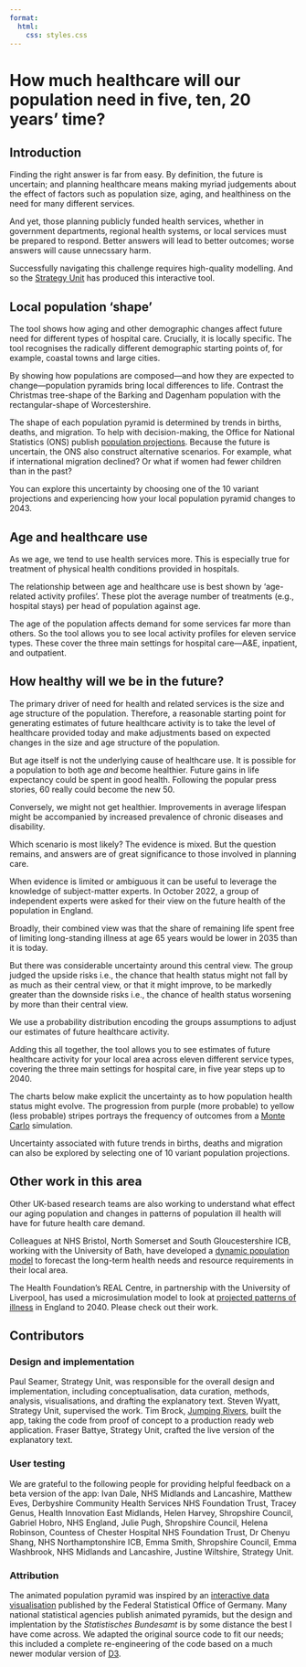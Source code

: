 ```yaml
---
format:
  html:
    css: styles.css
---
```


# How much healthcare will our population need in five, ten, 20 years' time?

## Introduction
Finding the right answer is far from easy. By definition, the future is uncertain; and planning healthcare means making myriad judgements about the effect of factors such as population size, aging, and healthiness on the need for many different services.
 
And yet, those planning publicly funded health services, whether in government departments, regional health systems, or local services must be prepared to respond. Better answers will lead to better outcomes; worse answers will cause unnecssary harm.

Successfully navigating this challenge requires high-quality modelling. And so the [Strategy Unit](https://www.strategyunitwm.nhs.uk/) has produced this interactive tool.
 
## Local population 'shape'
The tool shows how aging and other demographic changes affect future need for different types of hospital care. Crucially, it is locally specific. The tool recognises the radically different demographic starting points of, for example, coastal towns and large cities.
  
By showing how populations are composed&mdash;and how they are expected to change&mdash;population pyramids bring local differences to life. Contrast the Christmas tree-shape of the Barking and Dagenham population with the rectangular-shape of Worcestershire.
   
The shape of each population pyramid is determined by trends in births, deaths, and migration. To help with decision-making, the Office for National Statistics (ONS) publish [population projections](https://www.ons.gov.uk/peoplepopulationandcommunity/populationandmigration/populationprojections/bulletins/subnationalpopulationprojectionsforengland/2018based). Because the future is uncertain, the ONS also construct alternative scenarios. For example, what if international migration declined? Or what if women had fewer children than in the past?

You can explore this uncertainty by choosing one of the 10 variant projections and experiencing how your local population pyramid changes to 2043.

## Age and healthcare use
As we age, we tend to use health services more. This is especially true for treatment of physical health conditions provided in hospitals.
  
The relationship between age and healthcare use is best shown by 'age-related activity profiles'. These plot the average number of treatments (e.g., hospital stays) per head of population against age.
  
The age of the population affects demand for some services far more than others. So the tool allows you to see local activity profiles for eleven service types. These cover the three main settings for hospital care—A&E, inpatient, and outpatient.

## How healthy will we be in the future?
The primary driver of need for health and related services is the size and age structure of the population. Therefore, a reasonable starting point for generating estimates of future healthcare activity is to take the level of healthcare provided today and make adjustments based on expected changes in the size and age structure of the population.

But age itself is not the underlying cause of healthcare use. It is possible for a population to both age *and* become healthier. Future gains in life expectancy could be spent in good health. Following the popular press stories, 60 really could become the new 50.

Conversely, we might not get healthier. Improvements in average lifespan might be accompanied by increased prevalence of chronic diseases and disability.

Which scenario is most likely? The evidence is mixed. But the question remains, and answers are of great significance to those involved in planning care.

When evidence is limited or ambiguous it can be useful to leverage the knowledge of subject-matter experts. In October 2022, a group of independent experts were asked for their view on the future health of the population in England.

Broadly, their combined view was that the share of remaining life spent free of limiting long-standing illness at age 65 years would be lower in 2035 than it is today.

But there was considerable uncertainty around this central view. The group judged the upside risks i.e., the chance that health status might not fall by as much as their central view, or that it might improve, to be markedly greater than the downside risks i.e., the chance of health status worsening by more than their central view.

We use a probability distribution encoding the groups assumptions to adjust our estimates of future healthcare activity.

Adding this all together, the tool allows you to see estimates of future healthcare activity for your local area across eleven different service types, covering the three main settings for hospital care, in five year steps up to 2040.

The charts below make explicit the uncertainty as to how population health status might evolve. The progression from purple (more probable) to yellow (less probable) stripes portrays the frequency of outcomes from a [Monte Carlo](https://en.wikipedia.org/wiki/Monte_Carlo_methods) simulation.

Uncertainty associated with future trends in births, deaths and migration can also be explored by selecting one of 10 variant population projections.

## Other work in this area
Other UK-based research teams are also working to understand what effect our aging population and changes in patterns of population ill health will have for future health care demand.

Colleagues at NHS Bristol, North Somerset and South Gloucestershire ICB, working with the University of Bath, have developed a [dynamic population model](https://realworlddatascience.net/case-studies/posts/2024/05/08/dpm.html) to forecast the long-term health needs and resource requirements in their local area.

The Health Foundation's REAL Centre, in partnership with the University of Liverpool, has used a microsimulation model to look at [projected patterns of illness](https://www.health.org.uk/reports-and-analysis/reports/health-in-2040-projected-patterns-of-illness-in-england) in England to 2040. Please check out their work.

## Contributors

### Design and implementation
Paul Seamer, Strategy Unit, was responsible for the overall design and implementation, including conceptualisation, data curation, methods, analysis, visualisations, and drafting the explanatory text. Steven Wyatt, Strategy Unit, supervised the work. Tim Brock, [Jumping Rivers](https://www.jumpingrivers.com/), built the app, taking the code from proof of concept to a production ready web application. Fraser Battye, Strategy Unit, crafted the live version of the explanatory text.

### User testing  
We are grateful to the following people for providing helpful feedback on a beta version of the app: Ivan Dale, NHS Midlands and Lancashire, Matthew Eves, Derbyshire Community Health Services NHS Foundation Trust, Tracey Genus, Health Innovation East Midlands, Helen Harvey, Shropshire Council, Gabriel Hobro, NHS England, Julie Pugh, Shropshire Council, Helena Robinson, Countess of Chester Hospital NHS Foundation Trust, Dr Chenyu Shang, NHS Northamptonshire ICB, Emma Smith, Shropshire Council, Emma Washbrook, NHS Midlands and Lancashire, Justine Wiltshire, Strategy Unit.

### Attribution
The animated population pyramid was inspired by an [interactive data visualisation](https://service.destatis.de/bevoelkerungspyramide/index.html#!l=en) published by the Federal Statistical Office of Germany. Many national statistical agencies publish animated pyramids, but the design and implentation by the *Statistisches Bundesamt* is by some distance the best I have come across. We adapted the original source code to fit our needs; this included a complete re-engineering of the code based on a much newer modular version of [D3](https://d3js.org/).